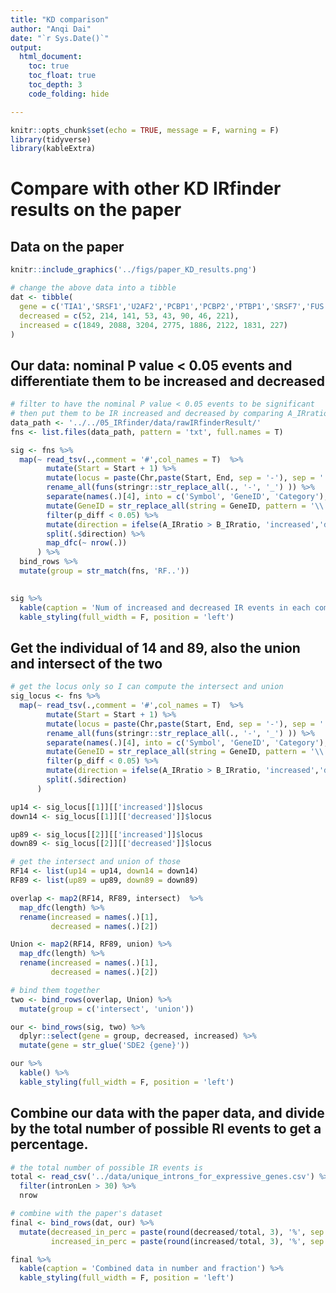 ```yaml
---
title: "KD comparison"
author: "Anqi Dai"
date: "`r Sys.Date()`"
output:
  html_document:
    toc: true
    toc_float: true
    toc_depth: 3
    code_folding: hide

---
```


```r
knitr::opts_chunk$set(echo = TRUE, message = F, warning = F)
library(tidyverse)
library(kableExtra)
```

# Compare with other KD IRfinder results on the paper

## Data on the paper

```r
knitr::include_graphics('../figs/paper_KD_results.png')
```

```r
# change the above data into a tibble
dat <- tibble(
  gene = c('TIA1','SRSF1','U2AF2','PCBP1','PCBP2','PTBP1','SRSF7','FUS'),
  decreased = c(52, 214, 141, 53, 43, 90, 46, 221),
  increased = c(1849, 2088, 3204, 2775, 1886, 2122, 1831, 227)
)
```

## Our data: nominal P value < 0.05 events and differentiate them to be increased and decreased


```r
# filter to have the nominal P value < 0.05 events to be significant 
# then put them to be IR increased and decreased by comparing A_IRratio with B_IRratio
data_path <- '../../05_IRfinder/data/rawIRfinderResult/'
fns <- list.files(data_path, pattern = 'txt', full.names = T)

sig <- fns %>%
  map(~ read_tsv(.,comment = '#',col_names = T)  %>%
        mutate(Start = Start + 1) %>%
        mutate(locus = paste(Chr,paste(Start, End, sep = '-'), sep = ':' ) ) %>%
        rename_all(funs(stringr::str_replace_all(., '-', '_') )) %>%
        separate(names(.)[4], into = c('Symbol', 'GeneID', 'Category'), sep = '/') %>%
        mutate(GeneID = str_replace_all(string = GeneID, pattern = '\\..*$', replacement = '')) %>%
        filter(p_diff < 0.05) %>%
        mutate(direction = ifelse(A_IRratio > B_IRratio, 'increased','decreased')) %>%
        split(.$direction) %>%
        map_dfc(~ nrow(.)) 
      ) %>%
  bind_rows %>%
  mutate(group = str_match(fns, 'RF..'))
        

sig %>%
  kable(caption = 'Num of increased and decreased IR events in each comparison') %>%
  kable_styling(full_width = F, position = 'left')

```


## Get the individual of 14 and 89, also the union and intersect of the two

```r
# get the locus only so I can compute the intersect and union
sig_locus <- fns %>%
  map(~ read_tsv(.,comment = '#',col_names = T)  %>%
        mutate(Start = Start + 1) %>%
        mutate(locus = paste(Chr,paste(Start, End, sep = '-'), sep = ':' ) ) %>%
        rename_all(funs(stringr::str_replace_all(., '-', '_') )) %>%
        separate(names(.)[4], into = c('Symbol', 'GeneID', 'Category'), sep = '/') %>%
        mutate(GeneID = str_replace_all(string = GeneID, pattern = '\\..*$', replacement = '')) %>%
        filter(p_diff < 0.05) %>%
        mutate(direction = ifelse(A_IRratio > B_IRratio, 'increased','decreased'))%>%
        split(.$direction) 
      )

up14 <- sig_locus[[1]][['increased']]$locus
down14 <- sig_locus[[1]][['decreased']]$locus

up89 <- sig_locus[[2]][['increased']]$locus
down89 <- sig_locus[[2]][['decreased']]$locus

# get the intersect and union of those
RF14 <- list(up14 = up14, down14 = down14)
RF89 <- list(up89 = up89, down89 = down89)

overlap <- map2(RF14, RF89, intersect)  %>%
  map_dfc(length) %>%
  rename(increased = names(.)[1],
         decreased = names(.)[2])

Union <- map2(RF14, RF89, union) %>%
  map_dfc(length) %>%
  rename(increased = names(.)[1],
         decreased = names(.)[2])

# bind them together
two <- bind_rows(overlap, Union) %>%
  mutate(group = c('intersect', 'union'))

our <- bind_rows(sig, two) %>%
  dplyr::select(gene = group, decreased, increased) %>%
  mutate(gene = str_glue('SDE2 {gene}'))

our %>%
  kable() %>%
  kable_styling(full_width = F, position = 'left')
```


## Combine our data with the paper data, and divide by the total number of possible RI events to get a percentage.

```r
# the total number of possible IR events is 
total <- read_csv('../data/unique_introns_for_expressive_genes.csv') %>%
  filter(intronLen > 30) %>%
  nrow

# combine with the paper's dataset
final <- bind_rows(dat, our) %>%
  mutate(decreased_in_perc = paste(round(decreased/total, 3), '%', sep = ''),
         increased_in_perc = paste(round(increased/total, 3), '%', sep = ''))

final %>%
  kable(caption = 'Combined data in number and fraction') %>%
  kable_styling(full_width = F, position = 'left')
```

